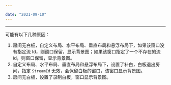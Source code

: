 ```yaml
---

date: "2021-09-10"
---
```


<Title>为什么白板的窗口位置会显示背景图？</Title>


---

可能有以下几种原因：
1. 房间无白板，自定义布局、水平布局、垂直布局和悬浮布局下，如果该窗口没有指定流 Id，则窗口保留，显示背景图；如果该窗口指定了一个不存在的流 id，则窗口保留，显示背景图。
2. 自定义布局、水平布局、垂直布局和悬浮布局下，设置了补白，白板退出房间，指定 `StreamId` 无效，会保留白板的窗口，该窗口显示背景图。
3. 房间无白板，设置了录制白板，窗口显示背景图。